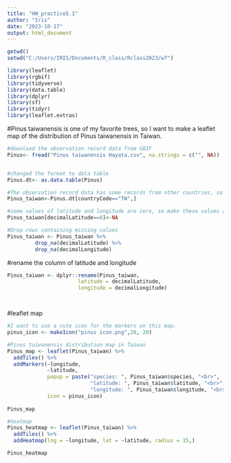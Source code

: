 ```yaml
---
title: "HW_practice5.1"
author: "Iris"
date: "2023-10-17"
output: html_document
---
```

```r
getwd()
setwd("C:/Users/IRIS/Documents/R_class/Rclass2023/w7")
```

```r
library(leaflet)
library(rgbif)
library(tidyverse)
library(data.table)
library(dplyr)
library(sf)
library(tidyr)
library(leaflet.extras)

```

#Pinus taiwanensis is one of my favorite trees, so I want to make a leaflet map of the distribution of Pinus taiwanensis in Taiwan.
```r
#download the observation record data from GBIF
Pinus<- fread("Pinus taiwanensis Hayata.csv", na.strings = c("", NA))


#changed the format to data table
Pinus.dt<- as.data.table(Pinus)

#The observation record data has some records from other countries, so select the record from Taiwan and make another subset.
Pinus_taiwan<-Pinus.dt[countryCode=="TW",]

#some values of latitude and longitude are zero, so make these values as null value.
Pinus_taiwan[decimalLatitude==0]<-NA

#Drop rows containing missing values
Pinus_taiwan <- Pinus_taiwan %>% 
         drop_na(decimalLatitude) %>% 
         drop_na(decimalLongitude)


```

#rename the column of latitude and longitude
```r
Pinus_taiwan <- dplyr::rename(Pinus_taiwan, 
                       latitude = decimalLatitude, 
                       longitude = decimalLongitude)




```

#leaflet map
```r
#I want to use a cute icon for the markers on this map.
pinus_icon <- makeIcon("pinus icon.png",20, 20)

#Pinus taiwanensis distribution map in Taiwan
Pinus_map <- leaflet(Pinus_taiwan) %>%
  addTiles() %>%  
  addMarkers(~longitude, 
             ~latitude, 
             popup = paste("species: ", Pinus_taiwan$species, "<br>",
                           "latitude: ", Pinus_taiwan$latitude, "<br>",
                           "longitude: ", Pinus_taiwan$longitude, "<br>"), 
             icon = pinus_icon)
  
Pinus_map

#heatmap
Pinus_heatmap <- leaflet(Pinus_taiwan) %>%
  addTiles() %>%
  addHeatmap(lng = ~longitude, lat = ~latitude, radius = 15,)

Pinus_heatmap
```





